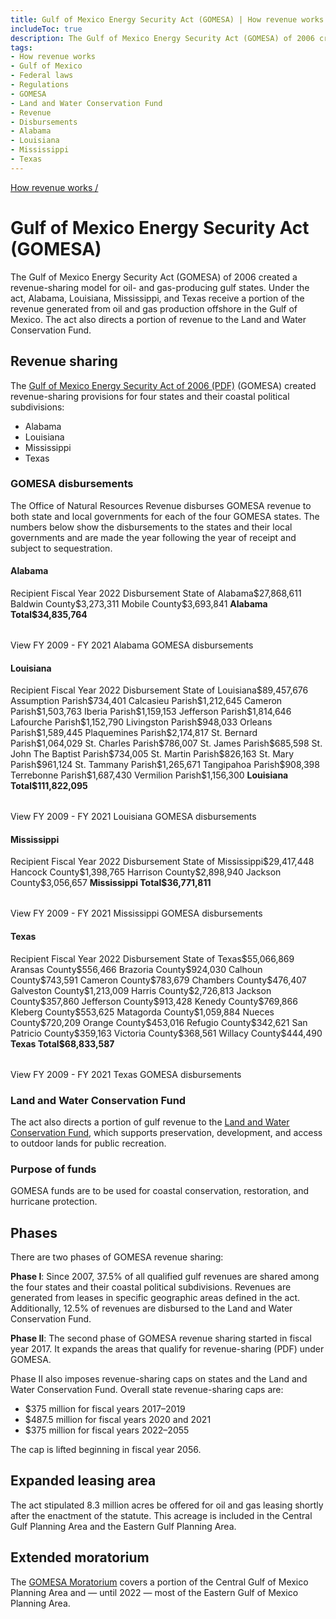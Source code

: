 ```yaml
---
title: Gulf of Mexico Energy Security Act (GOMESA) | How revenue works
includeToc: true
description: The Gulf of Mexico Energy Security Act (GOMESA) of 2006 created a revenue-sharing model for oil- and gas-producing gulf states. Under the act, Alabama, Louisiana, Mississippi, and Texas receive a portion of the revenue generated from oil and gas production offshore in the Gulf of Mexico. The act also directs a portion of revenue to the Land and Water Conservation Fund.
tags:
- How revenue works
- Gulf of Mexico
- Federal laws
- Regulations
- GOMESA
- Land and Water Conservation Fund
- Revenue
- Disbursements
- Alabama
- Louisiana
- Mississippi
- Texas
---
```


[How revenue works /](/how-revenue-works/)

# Gulf of Mexico Energy Security Act (GOMESA)

The Gulf of Mexico Energy Security Act (GOMESA) of 2006 created a revenue-sharing model for oil- and gas-producing gulf states. Under the act, Alabama, Louisiana, Mississippi, and Texas receive a portion of the revenue generated from oil and gas production offshore in the Gulf of Mexico. The act also directs a portion of revenue to the Land and Water Conservation Fund.

## Revenue sharing
The [Gulf of Mexico Energy Security Act of 2006 (PDF)](https://www.boem.gov/GOMESA/) (GOMESA) created revenue-sharing provisions for four states and their <GlossaryTerm>coastal political subdivisions</GlossaryTerm>:

* Alabama
* Louisiana
* Mississippi
* Texas

### GOMESA disbursements

The Office of Natural Resources Revenue disburses GOMESA revenue to both state and local governments for each of the four GOMESA states. The numbers below show the disbursements to the states and their local governments and are made the year following the year of receipt and subject to sequestration.

#### Alabama
<Table>
    <TableHead>
    <TableRow>
        <TableCell>Recipient</TableCell>
        <TableCell>Fiscal Year 2022 Disbursement</TableCell>
    </TableRow>
    </TableHead>
    <TableBody>
        <TableRow><TableCell>State of Alabama</TableCell><TableCell>$27,868,611</TableCell></TableRow>
        <TableRow><TableCell>Baldwin County</TableCell><TableCell>$3,273,311</TableCell></TableRow>
        <TableRow><TableCell>Mobile County</TableCell><TableCell>$3,693,841</TableCell></TableRow>
        <TableRow><TableCell><b>Alabama Total</b></TableCell><TableCell><b>$34,835,764</b></TableCell></TableRow>
        </TableBody>
</Table>
 <Link href='/query-data/?dataType=Disbursements&period=Fiscal%20Year&fiscalYear=2009%2C2010%2C2011%2C2012%2C2013%2C2014%2C2015%2C2016%2C2017%2C2018%2C2019%2C2020%2C2021&groupBy=localRecipient&usStateName=Alabama&source=GOMESA%20offshore' linkType='FilterTable'>View FY 2009 - FY 2021 Alabama GOMESA disbursements</Link>

#### Louisiana
<Table>
    <TableHead>
    <TableRow>
        <TableCell>Recipient</TableCell>
        <TableCell>Fiscal Year 2022 Disbursement</TableCell>
    </TableRow>
    </TableHead>
    <TableBody>
          <TableRow><TableCell>State of Louisiana</TableCell><TableCell>$89,457,676</TableCell></TableRow>
          <TableRow><TableCell>Assumption Parish</TableCell><TableCell>$734,401</TableCell></TableRow>
          <TableRow><TableCell>Calcasieu Parish</TableCell><TableCell>$1,212,645</TableCell></TableRow>
          <TableRow><TableCell>Cameron Parish</TableCell><TableCell>$1,503,763</TableCell></TableRow>
          <TableRow><TableCell>Iberia Parish</TableCell><TableCell>$1,159,153</TableCell></TableRow>
          <TableRow><TableCell>Jefferson Parish</TableCell><TableCell>$1,814,646</TableCell></TableRow>
          <TableRow><TableCell>Lafourche Parish</TableCell><TableCell>$1,152,790</TableCell></TableRow>
          <TableRow><TableCell>Livingston Parish</TableCell><TableCell>$948,033</TableCell></TableRow>
          <TableRow><TableCell>Orleans Parish</TableCell><TableCell>$1,589,445</TableCell></TableRow>
          <TableRow><TableCell>Plaquemines Parish</TableCell><TableCell>$2,174,817</TableCell></TableRow>
          <TableRow><TableCell>St. Bernard Parish</TableCell><TableCell>$1,064,029</TableCell></TableRow>
          <TableRow><TableCell>St. Charles Parish</TableCell><TableCell>$786,007</TableCell></TableRow>
          <TableRow><TableCell>St. James Parish</TableCell><TableCell>$685,598</TableCell></TableRow>
          <TableRow><TableCell>St. John The Baptist Parish</TableCell><TableCell>$734,005</TableCell></TableRow>
          <TableRow><TableCell>St. Martin Parish</TableCell><TableCell>$826,163</TableCell></TableRow>
          <TableRow><TableCell>St. Mary Parish</TableCell><TableCell>$961,124</TableCell></TableRow>
          <TableRow><TableCell>St. Tammany Parish</TableCell><TableCell>$1,265,671</TableCell></TableRow>
          <TableRow><TableCell>Tangipahoa Parish</TableCell><TableCell>$908,398</TableCell></TableRow>
          <TableRow><TableCell>Terrebonne Parish</TableCell><TableCell>$1,687,430</TableCell></TableRow>
          <TableRow><TableCell>Vermilion Parish</TableCell><TableCell>$1,156,300</TableCell></TableRow>
        <TableRow><TableCell><b>Louisiana Total</b></TableCell><TableCell><b>$111,822,095</b></TableCell></TableRow>
        </TableBody>
        </Table>
 <Link href='/query-data/?dataType=Disbursements&period=Fiscal%20Year&fiscalYear=2009%2C2010%2C2011%2C2012%2C2013%2C2014%2C2015%2C2016%2C2017%2C2018%2C2019%2C2020%2C2021&groupBy=localRecipient&usStateName=Louisiana&source=GOMESA%20offshore' linkType='FilterTable'>View FY 2009 - FY 2021 Louisiana GOMESA disbursements</Link>

#### Mississippi
<Table>
    <TableHead>
    <TableRow>
        <TableCell>Recipient</TableCell>
        <TableCell>Fiscal Year 2022 Disbursement</TableCell>
    </TableRow>
    </TableHead>
    <TableBody>
    <TableRow><TableCell>State of Mississippi</TableCell><TableCell>$29,417,448</TableCell></TableRow>
    <TableRow><TableCell>Hancock County</TableCell><TableCell>$1,398,765</TableCell></TableRow>
    <TableRow><TableCell>Harrison County</TableCell><TableCell>$2,898,940</TableCell></TableRow>
    <TableRow><TableCell>Jackson County</TableCell><TableCell>$3,056,657</TableCell></TableRow>
    <TableRow><TableCell><b>Mississippi Total</b></TableCell><TableCell><b>$36,771,811</b></TableCell></TableRow>
    </TableBody>
    </Table>
 <Link href='/query-data/?dataType=Disbursements&period=Fiscal%20Year&fiscalYear=2009%2C2010%2C2011%2C2012%2C2013%2C2014%2C2015%2C2016%2C2017%2C2018%2C2019%2C2020%2C2021&groupBy=localRecipient&usStateName=Mississippi&source=GOMESA%20offshore' linkType='FilterTable'>View FY 2009 - FY 2021 Mississippi GOMESA disbursements</Link>

#### Texas
<Table>
    <TableHead>
    <TableRow>
        <TableCell>Recipient</TableCell>
        <TableCell>Fiscal Year 2022 Disbursement</TableCell>
    </TableRow>
    </TableHead>
    <TableBody>
    <TableRow><TableCell>State of Texas</TableCell><TableCell>$55,066,869</TableCell></TableRow>
    <TableRow><TableCell>Aransas County</TableCell><TableCell>$556,466</TableCell></TableRow>
    <TableRow><TableCell>Brazoria County</TableCell><TableCell>$924,030</TableCell></TableRow>
    <TableRow><TableCell>Calhoun County</TableCell><TableCell>$743,591</TableCell></TableRow>
    <TableRow><TableCell>Cameron County</TableCell><TableCell>$783,679</TableCell></TableRow>
    <TableRow><TableCell>Chambers County</TableCell><TableCell>$476,407</TableCell></TableRow>
    <TableRow><TableCell>Galveston County</TableCell><TableCell>$1,213,009</TableCell></TableRow>
    <TableRow><TableCell>Harris County</TableCell><TableCell>$2,726,813</TableCell></TableRow>
    <TableRow><TableCell>Jackson County</TableCell><TableCell>$357,860</TableCell></TableRow>
    <TableRow><TableCell>Jefferson County</TableCell><TableCell>$913,428</TableCell></TableRow>
    <TableRow><TableCell>Kenedy County</TableCell><TableCell>$769,866</TableCell></TableRow>
    <TableRow><TableCell>Kleberg County</TableCell><TableCell>$553,625</TableCell></TableRow>
    <TableRow><TableCell>Matagorda County</TableCell><TableCell>$1,059,884</TableCell></TableRow>
    <TableRow><TableCell>Nueces County</TableCell><TableCell>$720,209</TableCell></TableRow>
    <TableRow><TableCell>Orange County</TableCell><TableCell>$453,016</TableCell></TableRow>
    <TableRow><TableCell>Refugio County</TableCell><TableCell>$342,621</TableCell></TableRow>
    <TableRow><TableCell>San Patricio County</TableCell><TableCell>$359,163</TableCell></TableRow>
    <TableRow><TableCell>Victoria County</TableCell><TableCell>$368,561</TableCell></TableRow>
    <TableRow><TableCell>Willacy County</TableCell><TableCell>$444,490</TableCell></TableRow>
    <TableRow><TableCell><b>Texas Total</b></TableCell><TableCell><b>$68,833,587</b></TableCell></TableRow>
        </TableBody>
</Table>
 <Link href='/query-data/?dataType=Disbursements&period=Fiscal%20Year&fiscalYear=2009%2C2010%2C2011%2C2012%2C2013%2C2014%2C2015%2C2016%2C2017%2C2018%2C2019%2C2020%2C2021&groupBy=localRecipient&usStateName=Texas&source=GOMESA%20offshore' linkType='FilterTable'>View FY 2009 - FY 2021 Texas GOMESA disbursements</Link>

### Land and Water Conservation Fund
The act also directs a portion of gulf revenue to the [Land and Water Conservation Fund](/how-revenue-works/lwcf/), which supports preservation, development, and access to outdoor lands for public recreation.

### Purpose of funds
GOMESA funds are to be used for coastal conservation, restoration, and hurricane protection.

## Phases
There are two phases of GOMESA revenue sharing:

**Phase I**: Since 2007, 37.5% of all qualified gulf revenues are shared among the four states and their coastal political subdivisions. Revenues are generated from leases in specific geographic areas defined in the act. Additionally, 12.5% of revenues are disbursed to the Land and Water Conservation Fund.

**Phase II**: The second phase of GOMESA revenue sharing started in fiscal year 2017. It expands the <Link linkType='default' href='/downloads/gomesa-map.pdf'>areas that qualify for revenue-sharing (PDF)</Link> under GOMESA.

Phase II also imposes revenue-sharing caps on states and the Land and Water Conservation Fund. Overall state revenue-sharing caps are:

- $375 million for fiscal years 2017–2019
- $487.5 million for fiscal years 2020 and 2021
- $375 million for fiscal years 2022–2055

The cap is lifted beginning in fiscal year 2056.

## Expanded leasing area
The act stipulated 8.3 million acres be offered for oil and gas leasing shortly after the enactment of the statute. This acreage is included in the Central Gulf Planning Area and the Eastern Gulf Planning Area.

## Extended moratorium
The [GOMESA Moratorium](https://www.boem.gov/Areas-Under-Moratoria/) covers a portion of the Central Gulf of Mexico Planning Area and — until 2022 — most of the Eastern Gulf of Mexico Planning Area.
